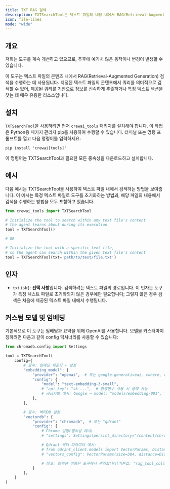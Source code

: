 ```yaml
---
title: TXT RAG 검색
description: TXTSearchTool은 텍스트 파일의 내용 내에서 RAG(Retrieval-Augmented Generation) 검색을 수행하도록 설계되었습니다.
icon: file-lines
mode: "wide"
---
```


## 개요

<Note>
    저희는 도구를 계속 개선하고 있으므로, 추후에 예기치 않은 동작이나 변경이 발생할 수 있습니다.
</Note>

이 도구는 텍스트 파일의 콘텐츠 내에서 RAG(Retrieval-Augmented Generation) 검색을 수행하는 데 사용됩니다.
지정된 텍스트 파일의 콘텐츠에서 쿼리를 의미적으로 검색할 수 있어,
제공된 쿼리를 기반으로 정보를 신속하게 추출하거나 특정 텍스트 섹션을 찾는 데 매우 유용한 리소스입니다.

## 설치

`TXTSearchTool`을 사용하려면 먼저 `crewai_tools` 패키지를 설치해야 합니다.
이 작업은 Python용 패키지 관리자 pip를 사용하여 수행할 수 있습니다.
터미널 또는 명령 프롬프트를 열고 다음 명령어를 입력하세요:

```shell
pip install 'crewai[tools]'
```

이 명령어는 TXTSearchTool과 필요한 모든 종속성을 다운로드하고 설치합니다.

## 예시

다음 예시는 TXTSearchTool을 사용하여 텍스트 파일 내에서 검색하는 방법을 보여줍니다.
이 예시는 특정 텍스트 파일로 도구를 초기화하는 방법과, 해당 파일의 내용에서 검색을 수행하는 방법을 모두 포함하고 있습니다.

```python Code
from crewai_tools import TXTSearchTool

# Initialize the tool to search within any text file's content
# the agent learns about during its execution
tool = TXTSearchTool()

# OR

# Initialize the tool with a specific text file,
# so the agent can search within the given text file's content
tool = TXTSearchTool(txt='path/to/text/file.txt')
```

## 인자
- `txt` (str): **선택 사항**입니다. 검색하려는 텍스트 파일의 경로입니다.
이 인자는 도구가 특정 텍스트 파일로 초기화되지 않은 경우에만 필요합니다;
그렇지 않은 경우 검색은 처음에 제공된 텍스트 파일 내에서 수행됩니다.

## 커스텀 모델 및 임베딩

기본적으로 이 도구는 임베딩과 요약을 위해 OpenAI를 사용합니다.
모델을 커스터마이징하려면 다음과 같이 config 딕셔너리를 사용할 수 있습니다:

```python Code
from chromadb.config import Settings

tool = TXTSearchTool(
    config={
        # 필수: 임베딩 제공자 + 설정
        "embedding_model": {
            "provider": "openai",  # 또는 google-generativeai, cohere, ollama 등
            "config": {
                "model": "text-embedding-3-small",
                # "api_key": "sk-...",  # 환경변수 사용 시 생략 가능
                # 공급자별 예시: Google → model: "models/embedding-001", task_type: "retrieval_document"
            },
        },

        # 필수: 벡터DB 설정
        "vectordb": {
            "provider": "chromadb",  # 또는 "qdrant"
            "config": {
                # Chroma 설정(영속성 예시)
                # "settings": Settings(persist_directory="/content/chroma", allow_reset=True, is_persistent=True),

                # Qdrant 벡터 파라미터 예시:
                # from qdrant_client.models import VectorParams, Distance
                # "vectors_config": VectorParams(size=384, distance=Distance.COSINE),

                # 참고: 컬렉션 이름은 도구에서 관리합니다(기본값: "rag_tool_collection").
            }
        },
    }
)
```
